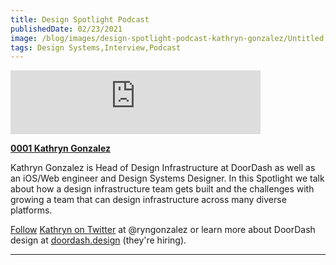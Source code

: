 ```yaml
---
title: Design Spotlight Podcast
publishedDate: 02/23/2021
image: /blog/images/design-spotlight-podcast-kathryn-gonzalez/Untitled.png
tags: Design Systems,Interview,Podcast
---
```


<iframe
  src="https://podcasters.spotify.com/pod/show/design-spotlight/embed/episodes/0001-Kathryn-Gonzalez-equftf/a-a4nrkg8"
  height="102px"
  width="400px"
  frameborder="0"
  scrolling="no"
  className="w-full mb-8"
></iframe>

**[0001 Kathryn Gonzalez](https://podcasters.spotify.com/pod/show/design-spotlight/episodes/0001-Kathryn-Gonzalez-equftf)**

Kathryn Gonzalez is Head of Design Infrastructure at DoorDash as well as an iOS/Web engineer and Design Systems Designer. In this Spotlight we talk about how a design infrastructure team gets built and the challenges with growing a team that can design infrastructure across many diverse platforms.

[Follow](https://podcasters.spotify.com/pod/show/design-spotlight/episodes/0001-Kathryn-Gonzalez-equftf) [Kathryn on Twitter](https://twitter.com/ryngonzalez) at @ryngonzalez or learn more about DoorDash design at [doordash.design](http://doordash.design) (they're hiring).

---
